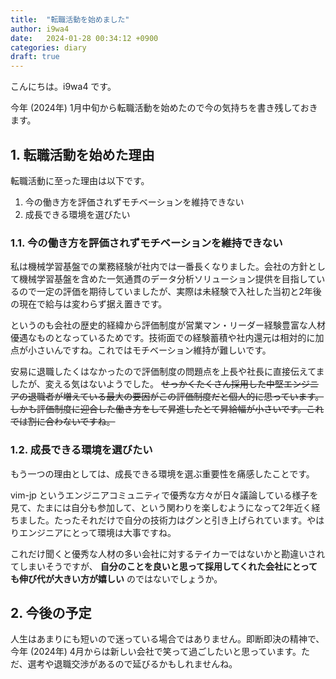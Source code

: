 ```yaml
---
title:  "転職活動を始めました"
author: i9wa4
date:   2024-01-28 00:34:12 +0900
categories: diary
draft: true
---
```


こんにちは。i9wa4 です。

今年 (2024年) 1月中旬から転職活動を始めたので今の気持ちを書き残しておきます。

## 1. 転職活動を始めた理由

転職活動に至った理由は以下です。

1. 今の働き方を評価されずモチベーションを維持できない
1. 成長できる環境を選びたい

### 1.1. 今の働き方を評価されずモチベーションを維持できない

私は機械学習基盤での業務経験が社内では一番長くなりました。会社の方針として機械学習基盤を含めた一気通貫のデータ分析ソリューション提供を目指しているので一定の評価を期待していましたが、実際は未経験で入社した当初と2年後の現在で給与は変わらず据え置きです。

というのも会社の歴史的経緯から評価制度が営業マン・リーダー経験豊富な人材優遇なものとなっているためです。技術面での経験蓄積や社内還元は相対的に加点が小さいんですね。これではモチベーション維持が難しいです。

安易に退職したくはなかったので評価制度の問題点を上長や社長に直接伝えてましたが、変える気はないようでした。 ~~せっかくたくさん採用した中堅エンジニアの退職者が増えている最大の要因がこの評価制度だと個人的に思っています。しかも評価制度に迎合した働き方をして昇進したとて昇給幅が小さいです。これでは割に合わないですね。~~

### 1.2. 成長できる環境を選びたい

もう一つの理由としては、成長できる環境を選ぶ重要性を痛感したことです。

vim-jp というエンジニアコミュニティで優秀な方々が日々議論している様子を見て、たまには自分も参加して、という関わりを楽しむようになって2年近く経ちました。たったそれだけで自分の技術力はグンと引き上げられています。やはりエンジニアにとって環境は大事ですね。

これだけ聞くと優秀な人材の多い会社に対するテイカーではないかと勘違いされてしまいそうですが、 **自分のことを良いと思って採用してくれた会社にとっても伸び代が大きい方が嬉しい** のではないでしょうか。

## 2. 今後の予定

人生はあまりにも短いので迷っている場合ではありません。即断即決の精神で、今年 (2024年) 4月からは新しい会社で笑って過ごしたいと思っています。ただ、選考や退職交渉があるので延びるかもしれませんね。
